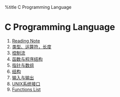 %title C Programming Language

=C Programming Language=

# [[cpl/summary_note|Reading Note]]
# [[cpl/data_typs|类型、运算符，长度]]
# [[cpl/control_flow|控制流]]
# [[cpl/function_and_program_structue|函数与程序结构]]
# [[cpl/pointers_and_arrays|指针与数组]]
# [[cpl/structure|结构]]
# [[cpl/input_and_output|输入与输出]]
# [[cpl/unix_system_interface|UNIX系统接口]]
# [[cpl/function_list|Functions List]]
